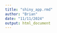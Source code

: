 ```yaml
---
title: "shiny_app.rmd"
author: "Brian"
date: "11/11/2024"
output: html_document
---
```


```r

```

